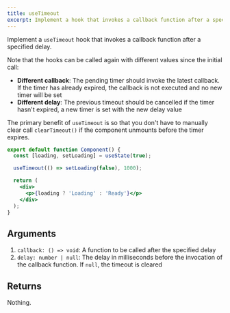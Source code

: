 ```yaml
---
title: useTimeout
excerpt: Implement a hook that invokes a callback function after a specified delay
---
```


Implement a `useTimeout` hook that invokes a callback function after a specified delay.

Note that the hooks can be called again with different values since the initial call:

- **Different callback**: The pending timer should invoke the latest callback. If the timer has already expired, the callback is not executed and no new timer will be set
- **Different delay**: The previous timeout should be cancelled if the timer hasn't expired, a new timer is set with the new delay value

The primary benefit of `useTimeout` is so that you don't have to manually clear call `clearTimeout()` if the component unmounts before the timer expires.

```jsx
export default function Component() {
  const [loading, setLoading] = useState(true);

  useTimeout(() => setLoading(false), 1000);

  return (
    <div>
      <p>{loading ? 'Loading' : 'Ready'}</p>
    </div>
  );
}
```

## Arguments

1. `callback: () => void`: A function to be called after the specified delay
2. `delay: number | null`: The delay in milliseconds before the invocation of the callback function. If `null`, the timeout is cleared

## Returns

Nothing.
